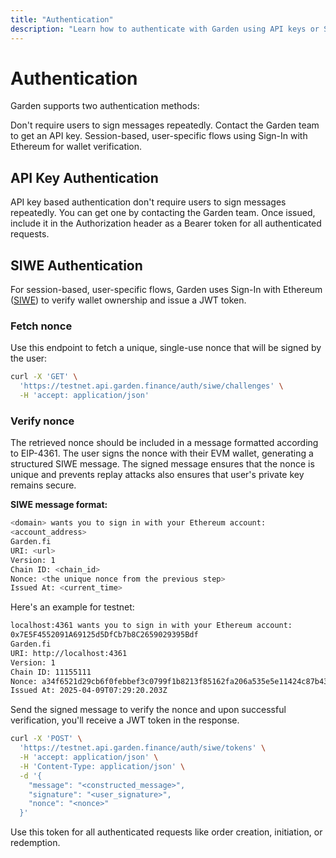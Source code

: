 ```yaml
---
title: "Authentication"
description: "Learn how to authenticate with Garden using API keys or Sign-In with Ethereum (SIWE)"
---
```


# Authentication

Garden supports two authentication methods:

<CardGroup cols={2}>
  <Card title="API Key Authentication" icon="key">
    Don't require users to sign messages repeatedly. Contact the Garden team to get an API key.
  </Card>
  <Card title="SIWE Authentication" icon="ethereum">
    Session-based, user-specific flows using Sign-In with Ethereum for wallet verification.
  </Card>
</CardGroup>

## API Key Authentication

API key based authentication don't require users to sign messages repeatedly. You can get one by contacting the Garden team. Once issued, include it in the Authorization header as a Bearer token for all authenticated requests.

## SIWE Authentication

For session-based, user-specific flows, Garden uses Sign-In with Ethereum ([SIWE](https://eips.ethereum.org/EIPS/eip-4361)) to verify wallet ownership and issue a JWT token.

### Fetch nonce

Use this endpoint to fetch a unique, single-use nonce that will be signed by the user:

```bash
curl -X 'GET' \
  'https://testnet.api.garden.finance/auth/siwe/challenges' \
  -H 'accept: application/json'
```

### Verify nonce

The retrieved nonce should be included in a message formatted according to EIP-4361. The user signs the nonce with their EVM wallet, generating a structured SIWE message. The signed message ensures that the nonce is unique and prevents replay attacks also ensures that user's private key remains secure.

**SIWE message format:**
```bash
<domain> wants you to sign in with your Ethereum account:
<account_address>
Garden.fi
URI: <url>
Version: 1
Chain ID: <chain_id>
Nonce: <the unique nonce from the previous step>
Issued At: <current_time>
```

Here's an example for testnet:
```bash
localhost:4361 wants you to sign in with your Ethereum account:
0x7E5F4552091A69125d5DfCb7b8C2659029395Bdf
Garden.fi
URI: http://localhost:4361
Version: 1
Chain ID: 11155111
Nonce: a34f6521d29cb6f0febbef3c0799f1b8213f85162fa206a535e5e11424c87b43
Issued At: 2025-04-09T07:29:20.203Z
```

Send the signed message to verify the nonce and upon successful verification, you'll receive a JWT token in the response.

```bash
curl -X 'POST' \
  'https://testnet.api.garden.finance/auth/siwe/tokens' \
  -H 'accept: application/json' \
  -H 'Content-Type: application/json' \
  -d '{
    "message": "<constructed_message>",
    "signature": "<user_signature>",
    "nonce": "<nonce>"
  }'
```

<Note>
Use this token for all authenticated requests like order creation, initiation, or redemption.
</Note> 